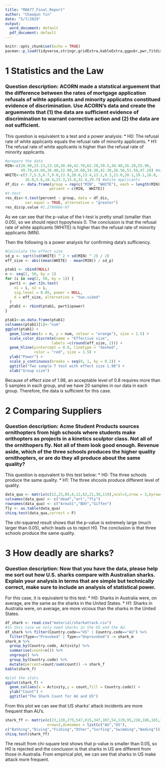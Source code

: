 ```yaml
---
title: "MA677_Final_Report"
author: "Chaoqun Yin"
date: "5/7/2019"
output:
  word_document: default
  pdf_document: default
---
```


```r
knitr::opts_chunk$set(echo = TRUE)
pacman::p_load(tidyverse,stringr,gridExtra,kableExtra,ggpubr,pwr,fitdistrplus,knitr)
```

# 1 Statistics and the Law

### Question description: ACORN made a statstical arguement that the diﬀerence between the rates of mortgage application refusals of wihte applicants and minority applicatns constitued evidence of discrimination. Use ACORN’s data and create the arguements that (1) the data are suﬃcient evidence of discrimination to warrant corrective action and (2) the data are not suﬃcient.

This question is equivalent to a test and a power analysis: 
* H0: The refusal rate of white applicants equals the refusal rate of minority applicants. 
* H1: The refusal rate of white applicants is higher than the refusal rate of minority applicants.

```r
#prepare the data
MIN<-c(20.90,23.23,23.10,30.40,42.70,62.20,39.5,38.40,26.20,55.90,
       49.70,44.60,36.40,32.00,10.60,34.30,42.30,26.50,51.50,47.20) #minority applicants
WHITE<-c(3.7,5.5,6.7,9.0,13.9,20.6,13.4,13.2,9.3,21.0,20.1,19.1,16.0,
         16.0,5.6,18.4,23.3,15.6,32.4,29.7) #white applicants
df_dis <- data.frame(group = rep(c("MIN", "WHITE"), each = length(MIN)),
                    percent = c(MIN,  WHITE))
#t-test
res_dis<-t.test(percent ~ group, data = df_dis,
         var.equal = TRUE, alternative = "greater")
res_dis$p.value #1.279668e-07
```

As we can see that the p-value of the t-test is pretty small (smaller than 0.05), so we should reject hypoyhesis 0. The conclusion is that the refusal rate of white applicants (WHITE) is higher than the refusal rate of minority applicants (MIN).

Then the following is a power analysis for confirming data’s sufficiency.
```r
#Calculate the effect size
sd_p <- sqrt((sd(WHITE) ^ 2 + sd(MIN) ^ 2) / 2)
eff_size <- abs((mean(WHITE) - mean(MIN)) / sd_p)

ptab1 <- cbind(NULL)
n <- seq(2, 50, by = 1)
for (i in seq(2, 50, by = 1)) {
  pwrt1 <- pwr.t2n.test(
    n1 = i, n2 = i,
    sig.level = 0.05, power = NULL,
    d = eff_size, alternative = "two.sided"
  )
  ptab1 <- rbind(ptab1, pwrt1$power)
}

ptab1<-as.data.frame(ptab1)
colnames(ptab1)[1]<-"num"
ggplot(ptab1) +
  geom_line(aes(x = n, y = num, colour = "orange"), size = 1.5) +
  scale_color_discrete(name = "Effective size", 
                     labels =c(round(eff_size, 2))) +
  geom_hline(yintercept = 0.8, linetype = "dashed", 
             color = "red", size = 1.5) +
  ylab("Power") + 
  scale_y_continuous(breaks = seq(0, 1, by = 0.2)) + 
  ggtitle("Two sample T test with effect size 1.98") + 
  xlab("Group size")
```

Because of effect size of 1.98, an acceptable level of 0.8 requires more than 5 samples in each group, and we have 20 samples in our data in each group. Therefore, the data is sufficient for this case.

# 2 Comparing Suppliers

### Question description: Acme Student Products sources ornithopters from high schools where students make orithopters as projects in a kinetics sculptor class. Not all of the ornithopers ﬂy. Not all of them look good enough. Revenue aside, which of the three schools produces the higher quality ornithopters, or are do they all produce about the same quality?

This question is equivalent to this test below:
* H0: The three schools produce the same quality. 
* H1: The three shcools produce different level of quality.
```r
data_qua <- matrix(c(12,23,89,8,12,62,21,30,119),ncol=3,nrow = 3,byrow=TRUE)
colnames(data_qua) <- c("dead","art","fly")
rownames(data_qua) <- c("Area51","BDV","Giffen")
fly <- as.table(data_qua)
chisq.test(data_qua,correct = F)
```

The chi-squared result shows that the p-value is extremely large (much larger than 0.05), which leads us to reject H0. The conclusion is that three schools produce the same quality.

# 3 How deadly are sharks?

### Question description: Now that you have the data, please help me sort out how U.S. sharks compare with Australian sharks. Explain your analysis in terms that are simple but technically correct, make sure to include an analysis of statistical power.

For this case, it is equivalent to this test:
* H0: Sharks in Australia were, on average, are the same as the sharks in the United States.
* H1: Sharks in Australia were, on average, are more vicious than the sharks in the United States.

```r
df_shark <- read.csv("material/sharkattack.csv")
#In this case we only need sharks in the US and the AU.
df_shark %>% filter(Country.code=="US" | Country.code=="AU") %>% 
  filter(Type=="Provoked" | Type=="Unprovoked") -> shark_m
shark_m %>%
  group_by(Country.code, Activity) %>% 
  summarise(count=n()) %>% 
  ungroup() %>% 
  group_by(Country.code) %>% 
  mutate(percent=count/sum(count)) -> shark_f
kable(shark_f)
```

```r
#plot the stats
ggplot(shark_f) +
  geom_col(aes(x = Activity,y = count,fill = Country.code)) +
  ylab("Count") +
  ggtitle("The Shark Count for AU and US")

```

From this plot we can see that US sharks’ attack incidents are more frequent than AU's.

```r
shark_ff <- matrix(c(23,120,275,547,615,347,107,54,129,95,210,186,165,12), 
                   nrow=2,dimnames = list(c("AU","US"),
c("Bathing","Diving","Fishing","Other","Surfing","Swimming","Wading")))
chisq.test(shark_ff)
```
The result from chi-square test shows that p-value is smaller than 0.05, so H0 is rejected and the conclusion is that sharks in US are different from those in Australia. From empirical plot, we can see that sharks in US make attack more frequent.




































